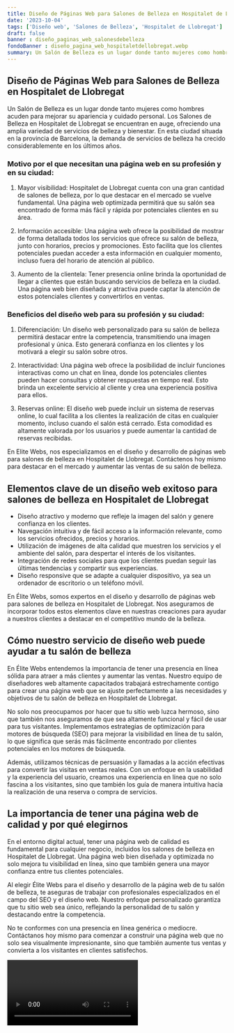 ```yaml
---
title: Diseño de Páginas Web para Salones de Belleza en Hospitalet de Llobregat
date: '2023-10-04'
tags: ['Diseño web', 'Salones de Belleza', 'Hospitalet de Llobregat']
draft: false
banner : diseño_paginas_web_salonesdebelleza
fondoBanner : diseño_pagina_web_hospitaletdellobregat.webp
summary: Un Salón de Belleza es un lugar donde tanto mujeres como hombres acuden para mejorar su apariencia y cuidado personal. Los Salones de Belleza en Hospitalet de Llobregat se encuentran en auge, ofreciendo una amplia variedad de servicios de belleza y bienestar. En esta ciudad situada en la provincia de Barcelona, la demanda de servicios de belleza ha crecido considerablemente en los últimos años.
---
```


## Diseño de Páginas Web para Salones de Belleza en Hospitalet de Llobregat

Un Salón de Belleza es un lugar donde tanto mujeres como hombres acuden para mejorar su apariencia y cuidado personal. Los Salones de Belleza en Hospitalet de Llobregat se encuentran en auge, ofreciendo una amplia variedad de servicios de belleza y bienestar. En esta ciudad situada en la provincia de Barcelona, la demanda de servicios de belleza ha crecido considerablemente en los últimos años.

### Motivo por el que necesitan una página web en su profesión y en su ciudad:

1. Mayor visibilidad: Hospitalet de Llobregat cuenta con una gran cantidad de salones de belleza, por lo que destacar en el mercado se vuelve fundamental. Una página web optimizada permitirá que su salón sea encontrado de forma más fácil y rápida por potenciales clientes en su área.

2. Información accesible: Una página web ofrece la posibilidad de mostrar de forma detallada todos los servicios que ofrece su salón de belleza, junto con horarios, precios y promociones. Esto facilita que los clientes potenciales puedan acceder a esta información en cualquier momento, incluso fuera del horario de atención al público.

3. Aumento de la clientela: Tener presencia online brinda la oportunidad de llegar a clientes que están buscando servicios de belleza en la ciudad. Una página web bien diseñada y atractiva puede captar la atención de estos potenciales clientes y convertirlos en ventas.

### Beneficios del diseño web para su profesión y su ciudad:

1. Diferenciación: Un diseño web personalizado para su salón de belleza permitirá destacar entre la competencia, transmitiendo una imagen profesional y única. Esto generará confianza en los clientes y los motivará a elegir su salón sobre otros.

2. Interactividad: Una página web ofrece la posibilidad de incluir funciones interactivas como un chat en línea, donde los potenciales clientes pueden hacer consultas y obtener respuestas en tiempo real. Esto brinda un excelente servicio al cliente y crea una experiencia positiva para ellos.

3. Reservas online: El diseño web puede incluir un sistema de reservas online, lo cual facilita a los clientes la realización de citas en cualquier momento, incluso cuando el salón está cerrado. Esta comodidad es altamente valorada por los usuarios y puede aumentar la cantidad de reservas recibidas.

En Elite Webs, nos especializamos en el diseño y desarrollo de páginas web para salones de belleza en Hospitalet de Llobregat. Contáctenos hoy mismo para destacar en el mercado y aumentar las ventas de su salón de belleza.

<GifSeo />

<Cta />

## Elementos clave de un diseño web exitoso para salones de belleza en Hospitalet de Llobregat

- Diseño atractivo y moderno que refleje la imagen del salón y genere confianza en los clientes.
- Navegación intuitiva y de fácil acceso a la información relevante, como los servicios ofrecidos, precios y horarios.
- Utilización de imágenes de alta calidad que muestren los servicios y el ambiente del salón, para despertar el interés de los visitantes.
- Integración de redes sociales para que los clientes puedan seguir las últimas tendencias y compartir sus experiencias.
- Diseño responsive que se adapte a cualquier dispositivo, ya sea un ordenador de escritorio o un teléfono móvil.

En Élite Webs, somos expertos en el diseño y desarrollo de páginas web para salones de belleza en Hospitalet de Llobregat. Nos aseguramos de incorporar todos estos elementos clave en nuestras creaciones para ayudar a nuestros clientes a destacar en el competitivo mundo de la belleza.

## Cómo nuestro servicio de diseño web puede ayudar a tu salón de belleza

En Élite Webs entendemos la importancia de tener una presencia en línea sólida para atraer a más clientes y aumentar las ventas. Nuestro equipo de diseñadores web altamente capacitados trabajará estrechamente contigo para crear una página web que se ajuste perfectamente a las necesidades y objetivos de tu salón de belleza en Hospitalet de Llobregat.

No solo nos preocupamos por hacer que tu sitio web luzca hermoso, sino que también nos aseguramos de que sea altamente funcional y fácil de usar para tus visitantes. Implementamos estrategias de optimización para motores de búsqueda (SEO) para mejorar la visibilidad en línea de tu salón, lo que significa que serás más fácilmente encontrado por clientes potenciales en los motores de búsqueda.

Además, utilizamos técnicas de persuasión y llamadas a la acción efectivas para convertir las visitas en ventas reales. Con un enfoque en la usabilidad y la experiencia del usuario, creamos una experiencia en línea que no solo fascina a los visitantes, sino que también los guía de manera intuitiva hacia la realización de una reserva o compra de servicios.

## La importancia de tener una página web de calidad y por qué elegirnos

En el entorno digital actual, tener una página web de calidad es fundamental para cualquier negocio, incluidos los salones de belleza en Hospitalet de Llobregat. Una página web bien diseñada y optimizada no solo mejora tu visibilidad en línea, sino que también genera una mayor confianza entre tus clientes potenciales.

Al elegir Élite Webs para el diseño y desarrollo de la página web de tu salón de belleza, te aseguras de trabajar con profesionales especializados en el campo del SEO y el diseño web. Nuestro enfoque personalizado garantiza que tu sitio web sea único, reflejando la personalidad de tu salón y destacando entre la competencia.

No te conformes con una presencia en línea genérica o mediocre. Contáctanos hoy mismo para comenzar a construir una página web que no solo sea visualmente impresionante, sino que también aumente tus ventas y convierta a los visitantes en clientes satisfechos.

<Video />

<CtaBot job='Salones de Belleza' city='Hospitalet de Llobregat'/>

<Gmaps query='Hospitalet de Llobregat+españa+maps' />